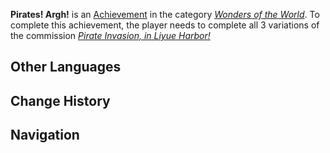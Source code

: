 {{Achievement Infobox
|title        = 
|id           = 84508
|order id     = 4033
|category     = Wonders of the World
|description  = Play a game of pirates with [[Little Lulu]], [[Little Fei]], and [[Little Meng]].
|requirements = Complete all 3 variations of ''[[Pirate Invasion, in Liyue Harbor!]]''
|primogems    = 5
|tracking     = 
|type         = Commission
}}
'''Pirates! Argh!''' is an [[Achievement]] in the category ''[[Wonders of the World]]''. To complete this achievement, the player needs to complete all 3 variations of the commission ''[[Pirate Invasion, in Liyue Harbor!]]''
<!--
==Trivia==

==Video Guides==
{{EVT
|video1   = 
|caption1 = 
}}
-->
==Other Languages==
{{Other Languages
|en      = Pirates! Argh!
|zhs     = 哎呀！海盗！
|zhs_rm  = Āiyā! Hǎidào!
|zht     = 哎呀！海盜！
|zht_rm  = Āiyā! Hǎidào!
|zh_tl   = Ah! Pirates!
|ja      = うわっ！海賊だ！
|ja_rm   = Uwa'! Kaizoku da!
|ja_tl   = Argh! Pirates!
|ko      = 어이쿠! 해적!
|ko_rm   = 
|ko_tl   = 
|es      = ¡Oh, no! ¡Piratas!
|es_tl   = 
|fr      = Pirates !
|fr_tl   = Pirates!
|ru      = Карамба, пираты!
|ru_tl   = 
|th      = ไอ้หยา! โจรสลัด!
|th_rm   = 
|th_tl   = 
|vi      = Á! Cướp biển!
|vi_tl   = 
|de      = Oh nein! Ein Pirat!
|de_tl   = Oh No! A Pirat!
|id      = Ah! Bajak Laut!
|id_tl   = Ah! Pirates!
|pt      = Piratas
|pt_tl   = 
}}

==Change History==
{{Change History|1.0}}
<!--
==References==
{{Reflist}}
-->
==Navigation==
{{Achievement Navbox|Wonders of the World|Commission}}